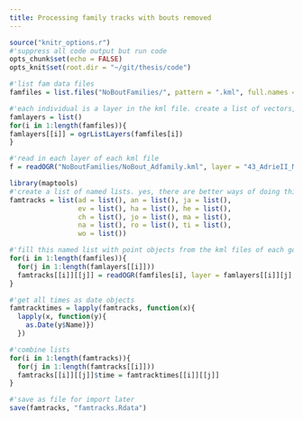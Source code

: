 ```yaml
---
title: Processing family tracks with bouts removed
---
```


```r
source("knitr_options.r")
#'suppress all code output but run code
opts_chunk$set(echo = FALSE)
opts_knit$set(root.dir = "~/git/thesis/code")
```

```r
#'list fam data files
famfiles = list.files("NoBoutFamilies/", pattern = ".kml", full.names = T)

#'each individual is a layer in the kml file. create a list of vectors, each vector containing the names of the layers/birds in that layer.
famlayers = list()
for(i in 1:length(famfiles)){
famlayers[[i]] = ogrListLayers(famfiles[i])
}

#'read in each layer of each kml file
f = readOGR("NoBoutFamilies/NoBout_Adfamily.kml", layer = "43_AdrieII_M", require_geomType = "wkbPoint")

library(maptools)
#'create a list of named lists. yes, there are better ways of doing this...like creating a list of lists and then assigning names.
famtracks = list(ad = list(), an = list(), ja = list(),
                 ev = list(), ha = list(), he = list(),
                 ch = list(), jo = list(), ma = list(),
                 na = list(), ro = list(), ti = list(),
                 wo = list())

#'fill this named list with point objects from the kml files of each goose, with families forming a single spdf in each list.
for(i in 1:length(famfiles)){
  for(j in 1:length(famlayers[[i]]))
  famtracks[[i]][[j]] = readOGR(famfiles[i], layer = famlayers[[i]][j], require_geomType = "wkbPoint")
}
```

```r

#'get all times as date objects
famtracktimes = lapply(famtracks, function(x){
  lapply(x, function(y){
    as.Date(y$Name)})
  })

#'combine lists
for(i in 1:length(famtracks)){
  for(j in 1:length(famtracks[[i]]))
  famtracks[[i]][[j]]$time = famtracktimes[[i]][[j]]
}
```

```r
#'save as file for import later
save(famtracks, "famtracks.Rdata")
```

